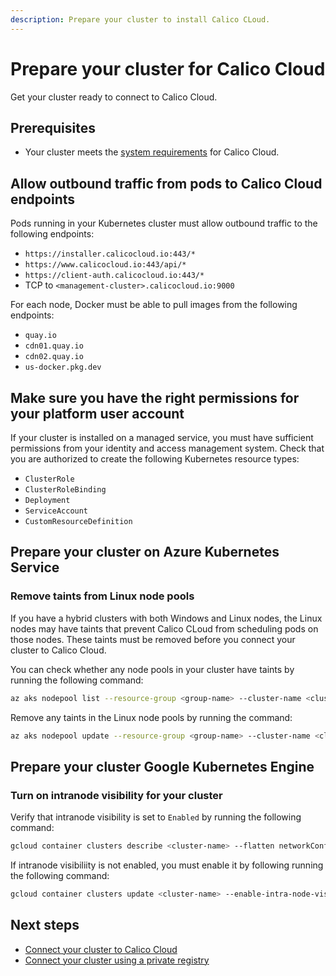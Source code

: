 ```yaml
---
description: Prepare your cluster to install Calico CLoud.
---
```


# Prepare your cluster for Calico Cloud

Get your cluster ready to connect to Calico Cloud.

## Prerequisites

* Your cluster meets the [system requirements](system-requirements.mdx) for Calico Cloud.

## Allow outbound traffic from pods to Calico Cloud endpoints

Pods running in your Kubernetes cluster must allow outbound traffic to the following endpoints:

- `https://installer.calicocloud.io:443/*`
- `https://www.calicocloud.io:443/api/*`
- `https://client-auth.calicocloud.io:443/*`
- TCP to `<management-cluster>.calicocloud.io:9000`

For each node, Docker must be able to pull images from the following endpoints:

* `quay.io`
* `cdn01.quay.io`
* `cdn02.quay.io`
* `us-docker.pkg.dev`

## Make sure you have the right permissions for your platform user account

If your cluster is installed on a managed service, you must have sufficient permissions from your identity and access management system.
Check that you are authorized to create the following Kubernetes resource types:

* `ClusterRole`
* `ClusterRoleBinding`
* `Deployment`
* `ServiceAccount`
* `CustomResourceDefinition`

## Prepare your cluster on Azure Kubernetes Service

### Remove taints from Linux node pools

If you have a hybrid clusters with both Windows and Linux nodes, the Linux nodes may have taints that prevent Calico CLoud from scheduling pods on those nodes.
These taints must be removed before you connect your cluster to Calico Cloud.

You can check whether any node pools in your cluster have taints by running the following command:

```bash
az aks nodepool list --resource-group <group-name> --cluster-name <cluster-name> --query "[].{name:name nodeTaints:nodeTaints}"
```

Remove any taints in the Linux node pools by running the command:

```bash
az aks nodepool update --resource-group <group-name> --cluster-name <cluster-name> --name <nodepool-name> --node-taints ""
```

## Prepare your cluster Google Kubernetes Engine

### Turn on intranode visibility for your cluster

Verify that intranode visibility is set to `Enabled` by running the following command:

```bash
gcloud container clusters describe <cluster-name> --flatten networkConfig.enableIntraNodeVisibility
```

If intranode visibiliity is not enabled, you must enable it by following running the following command:

```bash
gcloud container clusters update <cluster-name> --enable-intra-node-visibility
```

## Next steps

* [Connect your cluster to Calico Cloud](install-cluster.mdx)
* [Connect your cluster using a private registry](install-private-registry.mdx)